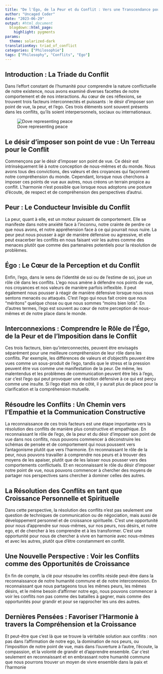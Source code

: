 ```yaml
---
title: "De l'Égo, de la Peur et du Conflit : Vers une Transcendance pour la Résolution de Conflits"
author: "Uncaged Coder"
date: "2023-06-29"
output: #html_document
  blogdown::html_page:
    highlight: pygments
params:
  theme: solarized-dark
translationKey: triad_of_conflict
categories: ["Philosophie"]
tags: ["Philosophy", "Conflits", "Ego"]
---
```


## Introduction : La Triade du Conflit

Dans l'effort constant de l'humanité pour comprendre la nature conflictuelle de notre existence, nous avons examiné diverses facettes de notre comportement et de nos interactions. Au cœur de ces réflexions, se trouvent trois facteurs interconnectés et puissants : le désir d'imposer son point de vue, la peur, et l'ego. Ces trois éléments sont souvent présents dans les conflits, qu'ils soient interpersonnels, sociaux ou internationaux.

![Dove representing peace](dove.jpeg)

## Le désir d'imposer son point de vue : Un Terreau pour le Conflit

Commençons par le désir d'imposer son point de vue. Ce désir est intrinsèquement lié à notre conception de nous-mêmes et du monde. Nous avons tous des convictions, des valeurs et des croyances qui façonnent notre compréhension du monde. Cependant, lorsque nous cherchons à imposer ces points de vue aux autres, nous créons un terrain propice au conflit. L'harmonie n'est possible que lorsque nous adoptons une posture d'écoute, de respect et de compréhension des perspectives d'autrui.

## Peur : Le Conducteur Invisible du Conflit

La peur, quant à elle, est un moteur puissant de comportement. Elle se manifeste dans notre anxiété face à l'inconnu, notre crainte de perdre ce que nous avons, et notre appréhension face à ce qui pourrait nous nuire. La peur peut nous pousser à agir de manière défensive ou agressive, et elle peut exacerber les conflits en nous faisant voir les autres comme des menaces plutôt que comme des partenaires potentiels pour la résolution de problèmes.

## Égo : Le Cœur de la Perception et du Conflit

Enfin, l'ego, dans le sens de l'identité de soi ou de l'estime de soi, joue un rôle clé dans les conflits. L'ego nous amène à défendre nos points de vue, nos croyances et nos valeurs de manière parfois inflexible. Il peut également nous pousser à réagir de manière défensive lorsque nous nous sentons menacés ou attaqués. C'est l'ego qui nous fait croire que nous "méritons" quelque chose ou que nous sommes "moins bien lotis". En d'autres termes, l'ego est souvent au cœur de notre perception de nous-mêmes et de notre place dans le monde.

## Interconnexions : Comprendre le Rôle de l'Égo, de la Peur et de l'Imposition dans le Conflit

Ces trois facteurs, bien qu'interconnectés, peuvent être envisagés séparément pour une meilleure compréhension de leur rôle dans les conflits. Par exemple, les différences de valeurs et d'objectifs peuvent être vues comme un sous-produit de l'ego, tandis que le stress et la pression peuvent être vus comme une manifestation de la peur. De même, les malentendus et les problèmes de communication peuvent être liés à l'ego, car c'est l'ego qui peut provoquer une réaction défensive à ce qui est perçu comme une insulte. Si l'ego était mis de côté, il y aurait plus de place pour la clarification et la compréhension mutuelle.

## Résoudre les Conflits : Un Chemin vers l'Empathie et la Communication Constructive

La reconnaissance de ces trois facteurs est une étape importante vers la résolution des conflits de manière plus constructive et empathique. En reconnaissant le rôle de l'ego, de la peur et du désir d'imposer son point de vue dans nos conflits, nous pouvons commencer à déconstruire les schémas de pensée et de comportement qui nous poussent vers l'antagonisme plutôt que vers l'harmonie. En reconnaissant le rôle de la peur, nous pouvons travailler à comprendre nos peurs et à trouver des moyens de les apaiser, plutôt que de les laisser nous pousser vers des comportements conflictuels. Et en reconnaissant le rôle du désir d'imposer notre point de vue, nous pouvons commencer à chercher des moyens de partager nos perspectives sans chercher à dominer celles des autres.

## La Résolution des Conflits en tant que Croissance Personnelle et Spirituelle

Dans cette perspective, la résolution des conflits n'est pas seulement une question de techniques de communication ou de négociation, mais aussi de développement personnel et de croissance spirituelle. C'est une opportunité pour nous d'apprendre sur nous-mêmes, sur nos peurs, nos désirs, et notre ego, et de chercher à les comprendre et à les transformer. C'est une opportunité pour nous de chercher à vivre en harmonie avec nous-mêmes et avec les autres, plutôt que d'être constamment en conflit.

## Une Nouvelle Perspective : Voir les Conflits comme des Opportunités de Croissance

En fin de compte, la clé pour résoudre les conflits réside peut-être dans la reconnaissance de notre humanité commune et de notre interconnexion. En reconnaissant que nous partageons tous les mêmes peurs, les mêmes désirs, et le même besoin d'affirmer notre ego, nous pouvons commencer à voir les conflits non pas comme des batailles à gagner, mais comme des opportunités pour grandir et pour se rapprocher les uns des autres.

## Dernières Pensées : Favoriser l'Harmonie à travers la Compréhension et la Croissance

Et peut-être que c'est là que se trouve la véritable solution aux conflits : non pas dans l'affirmation de notre ego, la domination de nos peurs, ou l'imposition de notre point de vue, mais dans l'ouverture à l'autre, l'écoute, la compassion, et la volonté de grandir et d'apprendre ensemble. Car c'est seulement en reconnaissant et en embrassant notre humanité commune que nous pourrons trouver un moyen de vivre ensemble dans la paix et l'harmonie
